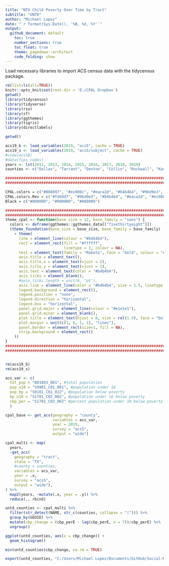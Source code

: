 ```yaml
---
title: "NTX Child Poverty Over Time by Tract"
subtitle: "UNTD"
author: "Michael Lopez"
date: "`r format(Sys.Date(), '%B, %d, %Y'`"
output: 
  github_document: default
    toc: true
    number_sections: true
    toc_float: true
    theme: pagedown::architect
    code_folding: show
---
```


Load necessary libraries to import ACS census data with the tidycensus package.

```r
rm(list=ls(all=TRUE))
knitr::opts_knit$set(root.dir = 'E:/CPAL Dropbox')
getwd()
library(tidycensus)
library(tidyverse)
library(rio)
library(sf)
library(ggthemes)
library(tigris)
library(directlabels)
```

```r
getwd()
```

```r
acs19_b <- load_variables(2019, "acs5", cache = TRUE)
acs19_s <- load_variables(2019, "acs5/subject", cache = TRUE)
#view(acs18)
#data(fips_codes)
years <- lst(2012, 2013, 2014, 2015, 2016, 2017, 2018, 2019)
counties <- c("Dallas", "Tarrant", "Denton", "Collin", "Rockwall", "Kaufman", "Ellis", "Johnson")

###############################################################################################
###############################################################################################

CPAL.colors = c("#008097", "#ec008c", "#eaca2d", "#b4b4b4", "#9bd9e3", "#fdddd7")
CPAL.colors.Rev = c("#fdddd7", "#9bd9e3", "#b4b4b4", "#eaca2d", "#ec008c", "#008097")
Black = c("#000000", "#000000", "#000000")

###############################################################################################
###############################################################################################
theme_cpal <- function(base_size = 12, base_family = "sans") {
  colors <- deframe(ggthemes::ggthemes_data[["fivethirtyeight"]])
  (theme_foundation(base_size = base_size, base_family = base_family)
    + theme(
      line = element_line(colour = "#b4b4b4"),
      rect = element_rect(fill = "#ffffff",
                          linetype = 1, colour = NA),
      text = element_text(family = "Roboto", face = "bold", colour = "#6c6c6c"),
      axis.title = element_text(),
      axis.title.x = element_text(vjust = 2),
      axis.title.y = element_text(vjust = 2),
      axis.text = element_text(color = "#b4b4b4"),
      axis.ticks = element_blank(),
      #axis.ticks.length = unit(6, "pt"),
      axis.line = element_line(color = "#b4b4b4", size = 1.5, linetype = "solid"),
      legend.background = element_rect(),
      legend.position = "none",
      legend.direction = "horizontal",
      legend.box = "horizontal",
      panel.grid.major = element_line(colour = "#e1e1e1"),
      panel.grid.minor = element_blank(),
      plot.title = element_text(hjust = 0, size = rel(1.5), face = "bold"),
      plot.margin = unit(c(1, 6, 1, 1), "lines"),
      panel.border = element_rect(size=1, fill = NA),
      strip.background = element_rect()
    ))
}
###############################################################################################
###############################################################################################


rm(acs19_b)
rm(acs19_s)
```

```r
acs_var <- c(
  tot_pop = "B01003_001", #total population
  pop_u18 = "S0901_C01_001", #population under 18
  pop_bp = "S0101_C01_022", #population below poverty
  bp_u18 = "S1701_C02_002", #population under 18 below poverty
  cbp_per = "S1701_C03_002" #percent population under 18 below poverty
  )
```

```r
cpal_base <- get_acs(geography = "county", 
                     variables = acs_var,
                     year = 2019, 
                     survey = "acs5", 
                     output = "wide")
```

```r
cpal_multi <- map(
  years,
  ~get_acs(
    geography = "tract",
    state = "TX",
    #county = counties,
    variables = acs_var,
    year = .x, 
    survey = "acs5", 
    output = "wide"),
) %>%
  map2(years, ~mutate(.x, year = .y)) %>%
  reduce(., rbind)

untd_counties <- cpal_multi %>%
  filter(str_detect(NAME, str_c(counties, collapse = "|"))) %>%
  group_by(GEOID) %>%
  mutate(cbp_change = (cbp_perE - lag(cbp_perE, n = 7))/cbp_perE) %>%
  ungroup()
```

```r
ggplot(untd_counties, aes(x = cbp_change)) +
  geom_histogram()

min(untd_counties$cbp_change, na.rm = TRUE)
```


```r
export(untd_counties, "C:/Users/Michael Lopez/Documents/GitHub/Social-Mobility/Data/ACS/TimeSeriesbyTract_ChildPovertyRate.csv")
```